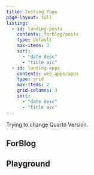 ```yaml
---
title: Testing Page
page-layout: full
listing:
  - id: landing-posts
    contents: forblog/posts
    type: default
    max-items: 3
    sort: 
      - "date desc"
      - "title asc"
  - id: landing-apps
    contents: web_apps/apps
    type: grid
    max-items: 2
    grid-columns: 3
    sort: 
      - "date desc"
      - "title asc"
---
```


Trying to change Quarto Version.

:::::{.grid}

::::{.g-col-12 .g-col-md-6}

# ForBlog
:::{#landing-posts}
:::

::::

::::{.g-col-12 .g-col-md-6}

# Playground
:::{#landing-apps}
:::

::::

:::::

<!-- ::::{.grid}

:::{.g-col-6 .g-col-md-4}
.g-col-6 .g-col-md-4
:::

:::{.g-col-6 .g-col-md-4}
.g-col-6 .g-col-md-4
:::

:::{.g-col-6 .g-col-md-4}
.g-col-6 .g-col-md-4
:::

:::: -->

